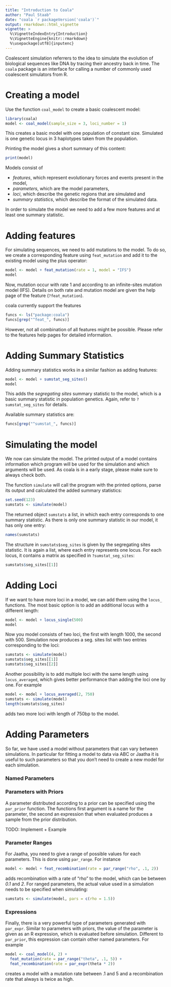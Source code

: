 ```yaml
---
title: "Introduction to Coala"
author: "Paul Staab"
date: "coala `r packageVersion('coala')`"
output: rmarkdown::html_vignette
vignette: >
  %\VignetteIndexEntry{Introduction}
  %\VignetteEngine{knitr::rmarkdown}
  %\usepackage[utf8]{inputenc}
---
```


Coalescent simulation referrers to the idea to simulate the evolution of 
biological sequences like DNA by tracing their ancestry back in time. The
`coala` package is an interface for calling a number of commonly used
coalescent simulators from R.

# Creating a model
Use the function `coal_model` to create a basic coalescent model:

```r
library(coala)
model <- coal_model(sample_size = 3, loci_number = 1)
```

This creates a basic model with one population of constant size.
Simulated is one genetic locus in 3 haplotypes taken from the population. 

Printing the model gives a short summary of this content:
```r
print(model)
```

Models consist of 

* _features_, which represent evolutionary forces and events present in the 
  model, 
* _parameters_, which are the model parameters, 
* _loci_, which describe the genetic regions that are simulated and 
* _summary statistics_, which describe the format of the simulated data.

In order to simulate the model we need to add a few more features and at least
one summary statistic.


# Adding features
For simulating sequences, we need to add mutations to the model. To do so,
we create a corresponding feature using `feat_mutation` and add it to the
existing model using the plus operator:

```r
model <- model + feat_mutation(rate = 1, model = "IFS")
model
```

Now, mutation occur with rate 1 and according to an infinite-sites mutation 
model (IFS). Details on both rate and mutation model are given the help
page of the feature (`?feat_mutation`). 

coala currently support the features

```r
funcs <- ls("package:coala")
funcs[grep("^feat_", funcs)]
```

However, not all combination of all features might be possible. Please refer 
to the features help pages for detailed information.


# Adding Summary Statistics

Adding summary statistics works in a similar fashion as adding features:

```r
model <- model + sumstat_seg_sites()
model
```

This adds the _segregating sites_ summary statistic to the model, which is a
basic summary statistic in population genetics. Again, refer to 
`?sumstat_seg_sites` for details.

Available summary statistics are:

```r
funcs[grep("^sumstat_", funcs)]
```



# Simulating the model

We now can simulate the model. The printed output of a model contains information
which program will be used for the simulation and which arguments will be used.
As coala is in a early stage, please make sure to always check both. 

The
function `simulate` will call the program with the printed options, parse its
output and calculated the added summary statistics:

```r
set.seed(123)
sumstats <- simulate(model)
```

The returned object `sumstats` a list, in which each entry corresponds to one 
summary statistic. As there is only one summary statistic in our model, 
it has only one entry:

```r
names(sumstats)
```

The structure in `sumstats$seg_sites` is given by the segregating sites 
statistic. It is again a list, where each entry represents one locus. For each 
locus, it contains a matrix as specified in `?sumstat_seg_sites`:

```r
sumstats$seg_sites[[1]]
```


# Adding Loci
If we want to have more loci in a model, we can add them using the `locus_` 
functions. The most basic option is to add an additional locus with a different
length:

```r
model <- model + locus_single(500)
model
```

Now you model consists of two loci, the first with length 1000, the second with
500. Simulation now produces a seg. sites list with two entries corresponding 
to the loci:

```r
sumstats <- simulate(model)
sumstats$seg_sites[[1]]
sumstats$seg_sites[[2]]
```

Another possibility is to add multiple loci with the same length using 
`locus_averaged`, which gives better performance than adding the loci 
one by one. For example
```r
model <- model + locus_averaged(2, 750)
sumstats <- simulate(model)
length(sumstats$seg_sites)
```
adds two more loci with length of 750bp to the model.



# Adding Parameters
So far, we have used a model without parameters that can vary between 
simulations. In particular for fitting a model to data via ABC or Jaatha it is 
useful to such parameters so that you don't need to create a new model for
each simulation.


### Named Parameters



### Parameters with Priors
A parameter distributed according to a prior can be specified using the 
`par_prior` function. The functions first argument is a name for the parameter,
the second an expression that when evaluated produces a sample from the
prior distribution.

TODO: Implement + Example



### Parameter Ranges
For Jaatha, you need to give a range of possible values for each parameters.
This is done using `par_range`. For instance

```r
model <- model + feat_recombination(rate = par_range("rho", .1, 2))
```

adds recombination with a rate of "rho" to the model, which can be between
_0.1_ and _2_. For ranged parameters, the actual value used in a simulation
needs to be specified when simulating:

```r
sumstats <- simulate(model, pars = c(rho = 1.5))
```


### Expressions
Finally, there is a very powerful type of parameters generated with `par_expr`.
Similar to parameters with priors, the value of the parameter is given as an
R expression, which is evaluated before simulation. Different to `par_prior`,
this expression can contain other named parameters. For example 

```r
model <- coal_model(4, 2) +
  feat_mutation(rate = par_range("theta", .1, 5)) +
  feat_recombination(rate = par_expr(theta * 2))
```

creates a model with a mutation rate between .1 and 5 and a recombination
rate that always is twice as high. 
